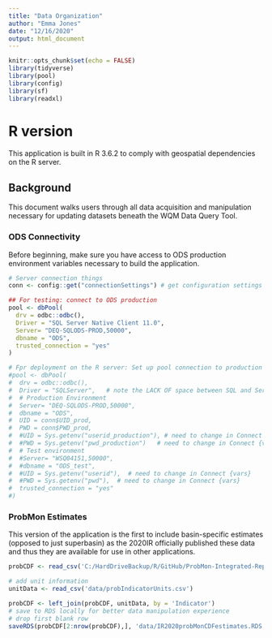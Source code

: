 ```yaml
---
title: "Data Organization"
author: "Emma Jones"
date: "12/16/2020"
output: html_document
---
```


```r
knitr::opts_chunk$set(echo = FALSE)
library(tidyverse)
library(pool)
library(config)
library(sf)
library(readxl)

```

# R version

This application is built in R 3.6.2 to comply with geospatial dependencies on the R server.


## Background

This document walks users through all data acquisition and manipulation necessary for updating datasets beneath the WQM Data Query Tool.

### ODS Connectivity

Before beginning, make sure you have access to ODS production environment variables necessary to build the application.

```r
# Server connection things
conn <- config::get("connectionSettings") # get configuration settings

## For testing: connect to ODS production
pool <- dbPool(
  drv = odbc::odbc(),
  Driver = "SQL Server Native Client 11.0", 
  Server= "DEQ-SQLODS-PROD,50000",
  dbname = "ODS",
  trusted_connection = "yes"
)

# Fpr deployment on the R server: Set up pool connection to production environment
#pool <- dbPool(
#  drv = odbc::odbc(),
#  Driver = "SQLServer",   # note the LACK OF space between SQL and Server ( how RStudio named driver)
#  # Production Environment
#  Server= "DEQ-SQLODS-PROD,50000",
#  dbname = "ODS",
#  UID = conn$UID_prod, 
#  PWD = conn$PWD_prod,
#  #UID = Sys.getenv("userid_production"), # need to change in Connect {vars}
#  #PWD = Sys.getenv("pwd_production")   # need to change in Connect {vars}
#  # Test environment
#  #Server= "WSQ04151,50000",
#  #dbname = "ODS_test",
#  #UID = Sys.getenv("userid"),  # need to change in Connect {vars}
#  #PWD = Sys.getenv("pwd"),  # need to change in Connect {vars}
#  trusted_connection = "yes"
#)
```

### ProbMon Estimates

This version of the application is the first to include basin-specific estimates (opposed to just superbasin) as the 2020IR officially published these data and thus they are available for use in other applications.

```r
probCDF <- read_csv('C:/HardDriveBackup/R/GitHub/ProbMon-Integrated-Reports/2020ProbChapter/processedData/allCDF.csv')

# add unit information
unitData <- read_csv('data/probIndicatorUnits.csv')

probCDF <- left_join(probCDF, unitData, by = 'Indicator')
# save to RDS locally for better data manipulation experience
# drop first blank row
saveRDS(probCDF[2:nrow(probCDF),], 'data/IR2020probMonCDFestimates.RDS')
```



